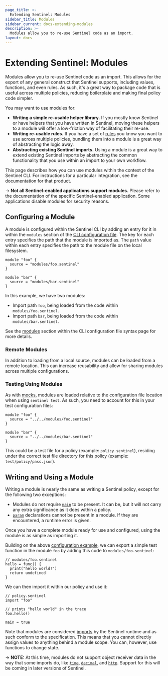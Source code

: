 ```yaml
---
page_title: >-
  Extending Sentinel: Modules
sidebar_title: Modules
sidebar_current: docs-extending-modules
description: >-
  Modules allow you to re-use Sentinel code as an import.
layout: docs
---
```


# Extending Sentinel: Modules

Modules allow you to re-use Sentinel code as an import. This allows for the
export of any general construct that Sentinel supports, including values,
functions, and even rules. As such, it's a great way to package code that is
useful across multiple policies, reducing boilerplate and making final policy
code simpler.

You may want to use modules for:

- **Writing a simple re-usable helper library.** If you mostly know Sentinel or
  have helpers that you have written in Sentinel, moving these helpers to a module
  will offer a low-friction way of facilitating their re-use.
- **Writing re-usable rules.** If you have a set of
  [rules](/sentinel/language/rules) you know you want to use across multiple
  policies, bundling them into a module is a great way of abstracting the logic
  away.
- **Abstracting existing Sentinel imports.** Using a module is a great way to
  extend existing Sentinel imports by abstracting the common functionality that
  you use within an import to your own workflow.

This page describes how you can use modules within the context of the Sentinel
CLI. For instructions for a particular integration, see the documentation for
that product.

-> **Not all Sentinel-enabled applications support modules.** Please refer
to the documentation of the specific Sentinel-enabled application. Some
applications disable modules for security reasons.

## Configuring a Module

A module is configured within the Sentinel CLI by adding an entry for it in
within the `modules` section of the [CLI configuration
file](/sentinel/configuration). The key for each entry specifies the path that
the module is imported as. The `path` value within each entry specifies the path
to the module file on the local filesystem.

```hcl
module "foo" {
  source = "modules/foo.sentinel"
}

module "bar" {
  source = "modules/bar.sentinel"
}
```

In this example, we have two modules:

- Import path `foo`, being loaded from the code within `modules/foo.sentinel`.
- Import path `bar`, being loaded from the code within `modules/bar.sentinel`.

See the [modules](/sentinel/configuration#modules) section within the CLI
configuration file syntax page for more details.

### Remote Modules

In addition to loading from a local source, modules can be loaded from a remote
location. This can increase reusability and allow for sharing modules across
multiple configurations.

### Testing Using Modules

As with [mocks](/sentinel/configuration#mocking-with-sentinel-code), modules
are loaded relative to the configuration file location when using `sentinel test`. As such, you need to account for this in your test configuration files:

```hcl
module "foo" {
  source = "../../modules/foo.sentinel"
}

module "bar" {
  source = "../../modules/bar.sentinel"
}
```

This could be a test file for a policy (example: `policy.sentinel`), residing
under the correct test file directory for this policy (example:
`test/policy/pass.json`).

## Writing and Using a Module

Writing a module is nearly the same as writing a Sentinel policy, except for the
following two exceptions:

- Modules do not require [`main`](/sentinel/writing/basic#the-simplest-policy)
  to be present. It can be, but it will not carry any extra significance as it
  does within a policy.
- [`param`](/sentinel/language/parameters) declarations cannot be present in a module. If they are encountered,
  a runtime error is given.

Once you have a complete module ready for use and configured, using the module
is as simple as importing it.

Building on the above [configuration example](#configuring-a-module), we can
export a simple test function in the module `foo` by adding this code to
`modules/foo.sentinel`:

```sentinel
// modules/foo.sentinel
hello = func() {
  print("hello world!")
  return undefined
}
```

We can then import it within our policy and use it:

```sentinel
// policy.sentinel
import "foo"

// prints "hello world" in the trace
foo.hello()

main = true
```

Note that modules are considered [imports](/sentinel/language/spec#imports) by
the Sentinel runtime and as such conform to the specification. This means that
you cannot directly assign values to anything behind a module scope. You can,
however, use functions to change state.

-> **NOTE:** At this time, modules do not support object receiver data in the
way that some imports do, like [`time`](/sentinel/imports/time),
[`decimal`](/sentinel/imports/decimal), and [`http`](/sentinel/imports/http).
Support for this will be coming in later versions of Sentinel.
